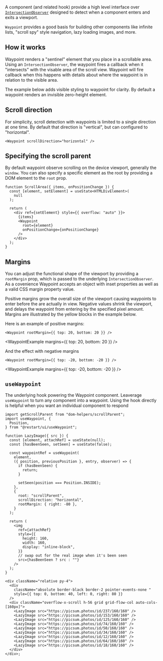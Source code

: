 
A component (and related hook) provide a high level interface
over [`IntersectionObserver`](https://developer.mozilla.org/en-US/docs/Web/API/Intersection_Observer_API)
designed to detect when a component enters and exits a viewport.

`Waypoint` provides a good basis for building other components like infinite lists,
"scroll spy" style navigation, lazy loading images, and more.

## How it works

Waypoint renders a "sentinel" element that you place in a scrollable
area. Using an `IntersectionObserver`, the waypoint fires a callback when it
"intersects" with the visable area of the scroll view. Waypoint will fire callback
when this happens with details about where the waypoint is in relation to the visible
area.

The example below adds visible styling to waypoint for clarity. By default a
waypoint renders an invisible zero-height element.

<WaypointExample scrollIntoView />

## Scroll direction

For simplicity, scroll detection with waypoints is limited to a single direction at one time.
By default that direction is "vertical", but can configured to "horizontal".

```tsx
<Waypoint scrollDirection="horizontal" />
```

<WaypointExample horizontal />

## Specifying the scroll parent

By default waypoint observe scrolling on the device viewport, generally the `window`.
You can also specify a specific element as the root by providing a DOM element
to the `root` prop.

```tsx
function ScrollArea({ items, onPositionChange }) {
  const [element, setElement] = useState<HTMLDivElement>(
    null
  );

  return (
    <div ref={setElement} style={{ overflow: "auto" }}>
      {items}
      <Waypoint
        root={element}
        onPositionChange={onPositionChange}
      />
    </div>
  );
}
```

## Margins

You can adjust the functional shape of the viewport by providing a `rootMargin`
prop, which is passed to the underlying `IntersectionObserver`. As a covenience
Waypoint accepts an object with inset properties as well as a valid CSS margin property
value.

Positive margins grow the overall size of the viewport causing waypoints to enter
before the are actually in view. Negative values shrink the viewport, and delays
the waypoint from entering by the specified pixel amount. Margins are illustrated
by the yellow blocks in the example below.

Here is an example of positive margins:

```tsx
<Waypoint rootMargin={{ top: 20, bottom: 20 }} />
```

<WaypointExample margins={{ top: 20, bottom: 20 }} />

<p>And the effect with negative margins</p>

```tsx
<Waypoint rootMargin={{ top: -20, bottom: -20 }} />
```

<WaypointExample margins={{ top: -20, bottom: -20 }} />

## `useWaypoint`

The underlying hook powering the Waypoint component. Leaverage `useWaypoint`
to turn any component into a waypoint. Using the hook directly is helpful
when you want an individual component to respond

```tsx live
import getScrollParent from "dom-helpers/scrollParent";
import useWaypoint, {
  Position,
} from "@restart/ui/useWaypoint";

function LazyImage({ src }) {
  const [element, attachRef] = useState(null);
  const [hasBeenSeen, setSeen] = useState(false);

  const waypointRef = useWaypoint(
    element,
    ({ position, previousPosition }, entry, observer) => {
      if (hasBeenSeen) {
        return;
      }

      setSeen(position === Position.INSIDE);
    },
    {
      root: "scrollParent",
      scrollDirection: "horizontal",
      rootMargin: { right: -80 },
    }
  );

  return (
    <img
      ref={attachRef}
      style={{
        height: 160,
        width: 160,
        display: "inline-block",
      }}
      // swap out for the real image when it's been seen
      src={hasBeenSeen ? src : ""}
    />
  );
}

<div className="relative py-4">
  <div
    className="absolute border-black border-2 pointer-events-none "
    style={{ top: 0, bottom: 40, left: 0, right: 80 }}
  />
  <div className="overflow-x-scroll h-56 grid grid-flow-col auto-cols-[160px]">
    <LazyImage src="https://picsum.photos/id/237/160/160" />
    <LazyImage src="https://picsum.photos/id/153/160/160" />
    <LazyImage src="https://picsum.photos/id/125/160/160" />
    <LazyImage src="https://picsum.photos/id/74/160/160" />
    <LazyImage src="https://picsum.photos/id/50/160/160" />
    <LazyImage src="https://picsum.photos/id/34/160/160" />
    <LazyImage src="https://picsum.photos/id/12/160/160" />
    <LazyImage src="https://picsum.photos/id/64/160/160" />
    <LazyImage src="https://picsum.photos/id/18/160/160" />
  </div>
</div>;
```
